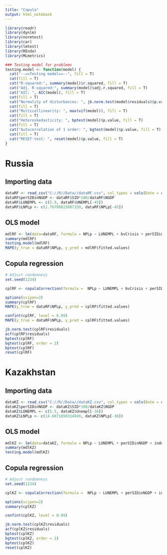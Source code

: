 ---
title: "Copula"
output: html_notebook
---

```{r}
library(readr)
library(dynlm)
library(normtest)
library(car) 
library(lmtest)
library(REndo)
library(MLmetrics)

### Testing model for problems
testing.model <- function(model) {
  cat("--==Testing model==--", fill = T)
  cat(fill = T)
  cat("R-squared:", summary(model)$r.squared, fill = T)
  cat("Adj. R-squared:", summary(model)$adj.r.squared, fill = T)
  cat("AIC: ", AIC(model), fill = T)
  cat(fill = T)
  cat("Normality of disturbances: ", jb.norm.test(model$residuals)$p.value, fill = T)
  cat(fill = T)
  cat("Multicollinearity: ", max(vif(model)), fill = T)
  cat(fill = T)
  cat("Heteroskedasticity: ", bptest(model)$p.value, fill = T)
  cat(fill = T)
  cat("Autocorrelation of 1 order: ", bgtest(model)$p.value, fill = T)
  cat(fill = T)
  cat("RESET-test: ", reset(model)$p.value, fill = T)
}


```

# Russia

## Importing data

```{r}
dataRF <- read_csv("C://R//Data//dataRF.csv", col_types = cols(Date = col_character()))
dataRF$perSIDinNGDP <- dataRF$SID*100/dataRF$NGDP
dataRF$LUNEMPL <- c(5.9, dataRF$UNEMPL[-45])
dataRF$LNPLp <- c(1.76780823887159, dataRF$NPLp[-45])
```

## OLS model

```{r}
mdlRF <- lm(data=dataRF, formula = NPLp ~ LUNEMPL + bvCrisis + perSIDinNGDP + indexDemocracy + indexInstitute + indexPayment + LNPLp)
summary(mdlRF)
testing.model(mdlRF)
MAPE(y_true = dataRF$NPLp, y_pred = mdlRF$fitted.values)
```


## Copula regression

```{r include=FALSE}

# Adjust randomness
set.seed(1234)

cplRF <- copulaCorrection(formula =  NPLp ~ LUNEMPL + bvCrisis + perSIDinNGDP + indexDemocracy + indexInstitute + indexPayment + LNPLp | continuous(perSIDinNGDP, indexPayment, indexInstitute), num.boots = 10000, data=dataRF)
```

```{r}
options(scipen=2)
summary(cplRF)
MAPE(y_true = dataRF$NPLp, y_pred = cplRF$fitted.values)
```

```{r}
confint(cplRF, level = 0.99)
MAPE(y_true = dataRF$NPLp, y_pred = cplRF$fitted.values)
```


```{r}
jb.norm.test(cplRF$residuals)
acf(cplRF$residuals)
bptest(cplRF)
bgtest(cplRF, order = 2)
bptest(cplRF)
reset(cplRF)
```

# Kazakhstan

## Importing data

```{r}
dataKZ <- read_csv("C://R//Data//dataKZ.csv", col_types = cols(Date = col_character()))
dataKZ$perSIDinNGDP <- dataKZ$SID*100/dataKZ$NGDP
dataKZ$LUNEMPL <- c(5.5, dataKZ$Unempl[-36])
dataKZ$LNPLp <- c(14.6071858314849, dataKZ$NPLp[-36])
```


## OLS model

```{r}
mdlKZ <- lm(data=dataKZ, formula = NPLp ~ LUNEMPL + perSIDinNGDP + indexDemocracy + indexInstitute + indexPayment + LNPLp)
summary(mdlKZ)
testing.model(mdlKZ)
```

## Copula regression

```{r include=FALSE}

# Adjust randomness
set.seed(1234)

cplKZ <- copulaCorrection(formula =  NPLp ~ LUNEMPL + perSIDinNGDP + indexDemocracy + indexInstitute + indexPayment + LNPLp | continuous(perSIDinNGDP, indexPayment, indexInstitute), num.boots = 10000, data=dataKZ)
```

```{r}
options(scipen=2)
summary(cplKZ)
```

```{r}
confint(cplKZ, level = 0.99)
```


```{r}
jb.norm.test(cplKZ$residuals)
acf(cplKZ$residuals)
bptest(cplKZ)
bgtest(cplKZ, order = 2)
bptest(cplKZ)
reset(cplKZ)
```